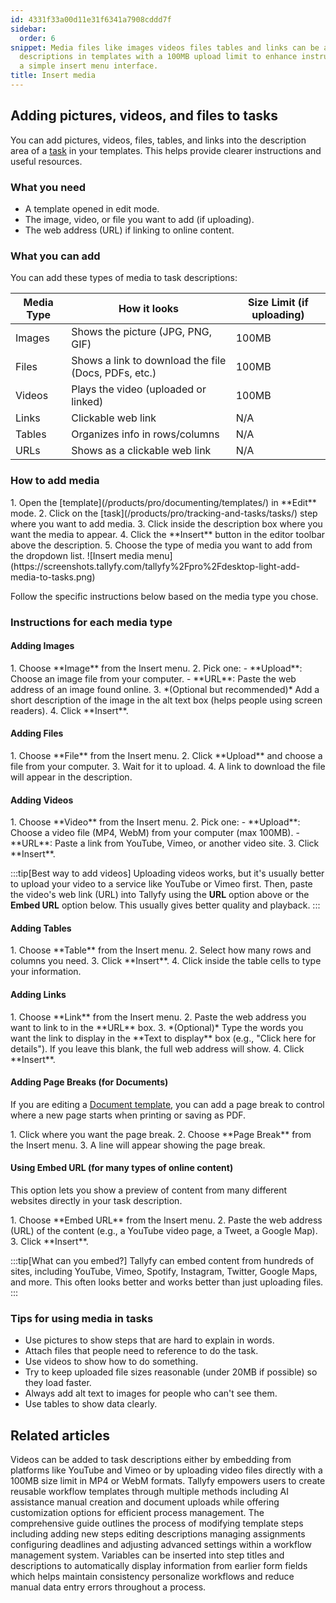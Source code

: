 ```yaml
---
id: 4331f33a00d11e31f6341a7908cddd7f
sidebar:
  order: 6
snippet: Media files like images videos files tables and links can be added to task
  descriptions in templates with a 100MB upload limit to enhance instructions through
  a simple insert menu interface.
title: Insert media
---
```



## Adding pictures, videos, and files to tasks

You can add pictures, videos, files, tables, and links into the description area of a [task](/products/pro/tracking-and-tasks/tasks/) in your templates. This helps provide clearer instructions and useful resources.

### What you need
- A template opened in edit mode.
- The image, video, or file you want to add (if uploading).
- The web address (URL) if linking to online content.

### What you can add

You can add these types of media to task descriptions:

| Media Type | How it looks | Size Limit (if uploading) |
|------------|--------------|--------------------------|
| Images | Shows the picture (JPG, PNG, GIF) | 100MB |
| Files | Shows a link to download the file (Docs, PDFs, etc.) | 100MB |
| Videos | Plays the video (uploaded or linked) | 100MB |
| Links | Clickable web link | N/A |
| Tables | Organizes info in rows/columns | N/A |
| URLs | Shows as a clickable web link | N/A |

### How to add media

<Steps>
1. Open the [template](/products/pro/documenting/templates/) in **Edit** mode.
2. Click on the [task](/products/pro/tracking-and-tasks/tasks/) step where you want to add media.
3. Click inside the description box where you want the media to appear.
4. Click the **Insert** button in the editor toolbar above the description.
5. Choose the type of media you want to add from the dropdown list.
   ![Insert media menu](https://screenshots.tallyfy.com/tallyfy%2Fpro%2Fdesktop-light-add-media-to-tasks.png)
</Steps>

Follow the specific instructions below based on the media type you chose.

### Instructions for each media type

#### Adding Images
<Steps>
1. Choose **Image** from the Insert menu.
2. Pick one:
   - **Upload**: Choose an image file from your computer.
   - **URL**: Paste the web address of an image found online.
3. *(Optional but recommended)* Add a short description of the image in the alt text box (helps people using screen readers).
4. Click **Insert**.
</Steps>

#### Adding Files
<Steps>
1. Choose **File** from the Insert menu.
2. Click **Upload** and choose a file from your computer.
3. Wait for it to upload.
4. A link to download the file will appear in the description.
</Steps>

#### Adding Videos
<Steps>
1. Choose **Video** from the Insert menu.
2. Pick one:
   - **Upload**: Choose a video file (MP4, WebM) from your computer (max 100MB).
   - **URL**: Paste a link from YouTube, Vimeo, or another video site.
3. Click **Insert**.
</Steps>

:::tip[Best way to add videos]
Uploading videos works, but it's usually better to upload your video to a service like YouTube or Vimeo first. Then, paste the video's web link (URL) into Tallyfy using the **URL** option above or the **Embed URL** option below. This usually gives better quality and playback.
:::

#### Adding Tables
<Steps>
1. Choose **Table** from the Insert menu.
2. Select how many rows and columns you need.
3. Click **Insert**.
4. Click inside the table cells to type your information.
</Steps>

#### Adding Links
<Steps>
1. Choose **Link** from the Insert menu.
2. Paste the web address you want to link to in the **URL** box.
3. *(Optional)* Type the words you want the link to display in the **Text to display** box (e.g., "Click here for details"). If you leave this blank, the full web address will show.
4. Click **Insert**.
</Steps>

#### Adding Page Breaks (for Documents)

If you are editing a [Document template](/products/pro/documenting/documents/), you can add a page break to control where a new page starts when printing or saving as PDF.

<Steps>
1. Click where you want the page break.
2. Choose **Page Break** from the Insert menu.
3. A line will appear showing the page break.
</Steps>

#### Using Embed URL (for many types of online content)

This option lets you show a preview of content from many different websites directly in your task description.

<Steps>
1. Choose **Embed URL** from the Insert menu.
2. Paste the web address (URL) of the content (e.g., a YouTube video page, a Tweet, a Google Map).
3. Click **Insert**.
</Steps>

:::tip[What can you embed?]
Tallyfy can embed content from hundreds of sites, including YouTube, Vimeo, Spotify, Instagram, Twitter, Google Maps, and more. This often looks better and works better than just uploading files.
:::

### Tips for using media in tasks
- Use pictures to show steps that are hard to explain in words.
- Attach files that people need to reference to do the task.
- Use videos to show how to do something.
- Try to keep uploaded file sizes reasonable (under 20MB if possible) so they load faster.
- Always add alt text to images for people who can't see them.
- Use tables to show data clearly.


## Related articles
<CardGrid>
<LinkTitleCard header="<b>Edit Task > Add videos to a task</b>" href="/products/pro/tracking-and-tasks/tasks/edit-task/how-can-i-add-videos-to-my-tallyfy-process/" > Videos can be added to task descriptions either by embedding from platforms like YouTube and Vimeo or by uploading video files directly with a 100MB size limit in MP4 or WebM formats. </LinkTitleCard>
<LinkTitleCard header="<b>Templates > Create a template</b>" href="/products/pro/documenting/templates/create-template/" > Tallyfy empowers users to create reusable workflow templates through multiple methods including AI assistance manual creation and document uploads while offering customization options for efficient process management. </LinkTitleCard>
<LinkTitleCard header="<b>Edit Templates > Edit steps</b>" href="/products/pro/documenting/templates/edit-templates/edit-steps/" > The comprehensive guide outlines the process of modifying template steps including adding new steps editing descriptions managing assignments configuring deadlines and adjusting advanced settings within a workflow management system. </LinkTitleCard>
<LinkTitleCard header="<b>Variables > Insert variables</b>" href="/products/pro/documenting/templates/variables/how-can-i-use-insert-variables-in-tallyfy/" > Variables can be inserted into step titles and descriptions to automatically display information from earlier form fields which helps maintain consistency personalize workflows and reduce manual data entry errors throughout a process. </LinkTitleCard>
</CardGrid>